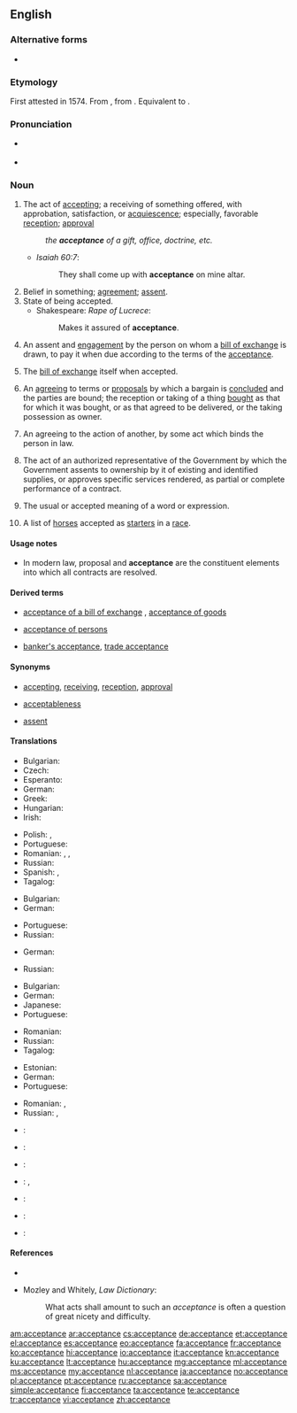 ==English==

===Alternative forms===
* {{qualifier|obsolete}} {{l|en|acceptaunce}}

===Etymology===
First attested in 1574. From {{etyl|frm|en}} {{term|acceptance|lang=frm}}, from {{etyl|fro|en}} {{term|accepter||accept|lang=fro}}. Equivalent to {{suffix|accept|ance|nocat=1}}.

===Pronunciation===
* {{a|US}} {{IPA|/ək.ˈsɛp.təns/}}
* {{audio|En-us-acceptance.ogg|Audio (US)}}

===Noun===
{{en-noun}}

# The act of [[accepting]]; a receiving of something offered, with approbation, satisfaction, or [[acquiescence]]; especially, favorable [[reception]]; [[approval]]
#: ''the '''acceptance''' of a gift, office, doctrine, etc.''
#* ''Isaiah 60:7'':
#*: They shall come up with '''acceptance''' on mine altar.
# Belief in something; [[agreement]]; [[assent]].
# State of being accepted.
#* Shakespeare: ''Rape of Lucrece'':
#*: Makes it assured of '''acceptance'''.
# {{context|business|finance|lang=en}} An assent and [[engagement]] by the person on whom a [[bill of exchange]] is drawn, to pay it when due according to the terms of the [[acceptance]].
# {{context|business|finance|lang=en}} The [[bill of exchange]] itself when accepted.
# An [[agreeing]] to terms or [[proposals]] by which a bargain is [[concluded]] and the parties are bound; the reception or taking of a thing [[bought]] as that for which it was bought, or as that agreed to be delivered, or the taking possession as owner.
# {{context|legal|lang=en}} An agreeing to the action of another, by some act which binds the person in law.
# {{context|US|government|lang=en}} The act of an authorized representative of the Government by which the Government assents to ownership by it of existing and identified supplies, or approves specific services rendered, as partial or complete performance of a contract.
# The usual or accepted meaning of a word or expression.
# {{context|Australia|New Zealand|pluralonly|lang=en}} A list of [[horse]]s accepted as [[starter]]s in a [[race]].

====Usage notes====
* {{sense|legal|An agreeing to the action of another, by some act which binds the person in law}} In modern law, proposal and '''acceptance''' are the constituent elements into which all contracts are resolved.

====Derived terms====
* {{sense|US Government|act of an authorized representative to assent to ownership or approve services rendered}} [[acceptance of a bill of exchange]]<!-- If this meets CFI, move the following synonyms and def to that entry: '''check''', '''draft''', or '''order''', "an engagement to pay it according to the terms. This engagement is usually made by writing the word "accepted" across the face of the bill." -->, [[acceptance of goods]] <!-- If this meets CFI, move the following def to that entry: "under the statute of frauds, is an [[intelligent]] acceptance by a party [[knowing]] the nature of the [[transaction]]." -->
* [[acceptance of persons]] <!-- If this meets CFI, move the following to that entry: "[[partiality]], [[favoritism]]. See under [[accept]]." -->
* {{sense|business, finance}} [[banker's acceptance]], [[trade acceptance]]

====Synonyms====
* {{sense|act of accepting}} [[accepting]], [[receiving]], [[reception]], [[approval]]
* {{sense|State of being accepted}} [[acceptableness]]
* {{sense|commerce|assent and engagement of a bill of exchange}} [[assent]]

====Translations====
{{trans-top|receiving of something offered}}
* Bulgarian: {{t+|bg|приемане}}
* Czech: {{t|cs|přijetí|n}}
* Esperanto: {{t|eo|akceptaĵo}}
* German: {{t+|de|Annahme|f}}
* Greek: {{t+|el|αποδοχή|f|sc=Grek}}
* Hungarian: {{t+|hu|elfogadás}}
* Irish: {{t|ga|glacadh|m}}
{{trans-mid}}
* Polish: {{t+|pl|przyjęcie|n}}, {{t+|pl|akceptacja|f}}
* Portuguese: {{t+|pt|aceitação|f}}
* Romanian: {{t+|ro|acceptare|f}}, {{t|ro|acceptanță|f}}, {{t+|ro|primire|f}}
* Russian: {{t+|ru|получение|n|tr=polučénie}}
* Spanish: {{t+|es|aceptación|f}}, {{t+|es|aprobación|f}}
* Tagalog: {{t|tl|pagtanggap}}
{{trans-bottom}}

{{trans-top|(commerce) An assent and engagement by the person on whom a bill of exchange is drawn}}
* Bulgarian: {{t|bg|акцептиране}}
* German: {{t+|de|Akzeptanz|f}}
{{trans-mid}}
* Portuguese: {{t+|pt|aceite|m}}
* Russian: {{t+|ru|акцепт|m|tr=aktsépt}}
{{trans-bottom}}

{{trans-top|(commerce) The bill itself when accepted.}}
* German: {{t+|de|Vertrag|m}}
{{trans-mid}}
* Russian: {{t+|ru|договор|m|tr=dogovór}}
{{trans-bottom}}

{{trans-top|An agreeing to terms or proposals}}
* Bulgarian: {{t+|bg|съгласие}}
* German: {{t+|de|Akzeptanz|f}}
* Japanese: {{t+|ja|承諾|tr=shōdaku|sc=Jpan}}
* Portuguese: {{t+|pt|aceitação|f}}
{{trans-mid}}
* Romanian: {{t+|ro|acceptare|f}}
* Russian: {{t+|ru|принятие|n|tr=prinjátie}}
* Tagalog: {{t|tl|pagsang-ayon}}
{{trans-bottom}}

{{trans-top|(law) An agreeing to the action of another}}
* Estonian: {{t+|et|heakskiitmine}}
* German: {{t+|de|Annahme|f}}
* Portuguese: {{t+|pt|aceitação|f}}
{{trans-mid}}
* Romanian: {{t+|ro|acceptare}}, {{t+|ro|accepție}}
* Russian: {{t+|ru|одобрение|n|tr=odobrénie}}, {{t+|ru|признание|n|tr=priznánie}}
{{trans-bottom}}

{{trans-top|(US Government) The act of an authorized representative of the Government}}
{{trans-mid}}
{{trans-bottom}}

{{trans-top|(obsolete) acceptation}}
{{trans-mid}}
{{trans-bottom}}

{{trans-top|(Australia and New Zealand, plural) A list of horses accepted as starters in a race.}}
{{trans-mid}}
{{trans-bottom}}

{{checktrans-top}}
* {{ttbc|fr}}: {{t+|fr|acceptation|f}}
* {{ttbc|ia}}: {{t|ia|acceptation}}
* {{ttbc|it}}: {{t+|it|accettazione}}
* {{ttbc|no}}: {{t|no|godtagelse|c}}, {{t+|no|aksept|c}}
{{trans-mid}}
* {{ttbc|es}}: {{t+|es|aceptación}}
* {{ttbc|sv}}: {{qualifier|1}} {{t+|sv|acceptans}}
* {{ttbc|te}}: {{t+|te|అంగీకారం|tr=aMgIkaaraM|sc=Telu}}
{{trans-bottom}}

====References====
* {{R:Webster 1913}}
* {{sense|legal|An agreeing to the action of another, by some act which binds the person in law}} Mozley and Whitely, ''Law Dictionary'':
*: What acts shall amount to such an ''acceptance'' is often a question of great nicety and difficulty.

[[am:acceptance]]
[[ar:acceptance]]
[[cs:acceptance]]
[[de:acceptance]]
[[et:acceptance]]
[[el:acceptance]]
[[es:acceptance]]
[[eo:acceptance]]
[[fa:acceptance]]
[[fr:acceptance]]
[[ko:acceptance]]
[[hi:acceptance]]
[[io:acceptance]]
[[it:acceptance]]
[[kn:acceptance]]
[[ku:acceptance]]
[[lt:acceptance]]
[[hu:acceptance]]
[[mg:acceptance]]
[[ml:acceptance]]
[[ms:acceptance]]
[[my:acceptance]]
[[nl:acceptance]]
[[ja:acceptance]]
[[no:acceptance]]
[[pl:acceptance]]
[[pt:acceptance]]
[[ru:acceptance]]
[[sa:acceptance]]
[[simple:acceptance]]
[[fi:acceptance]]
[[ta:acceptance]]
[[te:acceptance]]
[[tr:acceptance]]
[[vi:acceptance]]
[[zh:acceptance]]